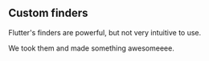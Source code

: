 ## Custom finders

Flutter's finders are powerful, but not very intuitive to use.

We took them and made something awesomeeee.
